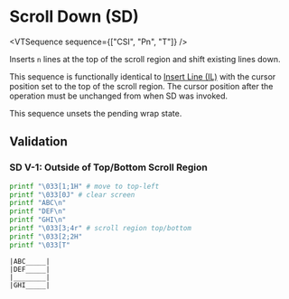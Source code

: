 
# Scroll Down (SD)

<VTSequence sequence={["CSI", "Pn", "T"]} />

Inserts `n` lines at the top of the scroll region and shift existing
lines down.

This sequence is functionally identical to
[Insert Line (IL)](/vt/il) with the cursor position set to the top of
the scroll region. The cursor position after the operation must be unchanged
from when SD was invoked.

This sequence unsets the pending wrap state.

## Validation

### SD V-1: Outside of Top/Bottom Scroll Region

```bash
printf "\033[1;1H" # move to top-left
printf "\033[0J" # clear screen
printf "ABC\n"
printf "DEF\n"
printf "GHI\n"
printf "\033[3;4r" # scroll region top/bottom
printf "\033[2;2H"
printf "\033[T"
```

```
|ABC_____|
|DEF_____|
|________|
|GHI_____|
```
